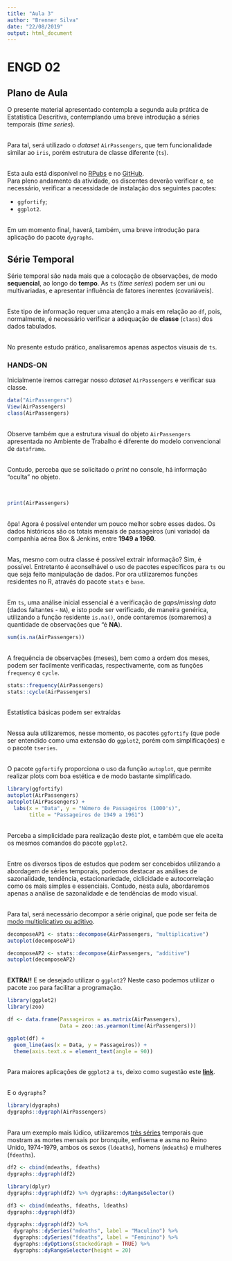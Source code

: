 ```yaml
---
title: "Aula 3"
author: "Brenner Silva"
date: "22/08/2019"
output: html_document
---
```


<style>
pre code, pre, code {
  white-space: pre !important;
  overflow-x: scroll !important;
  word-break: keep-all !important;
  word-wrap: initial !important;
}
</style>


# ENGD 02
## Plano de Aula

O presente material apresentado contempla a segunda aula prática de Estatística Descritiva, contemplando uma breve introdução a séries temporais (*time series*).
\

\
Para tal, será utilizado o *dataset* `AirPassengers`, que tem funcionalidade similar ao `iris`, porém estrutura de classe diferente (`ts`).
\

\
Esta aula está disponível no [RPubs](http://rpubs.com/brennerbiasi/intro_ts) e no [GitHub](https://github.com/bbiasi/ENGD02/blob/master/Aula_3.Rmd).
\
Para pleno andamento da atividade, os discentes deverão verificar e, se necessário, verificar a necessidade de instalação dos seguintes pacotes:

- `ggfortify`;
- `ggplot2`.

\
Em um momento final, haverá, também, uma breve introdução para aplicação do pacote `dygraphs`.
\

## Série Temporal

Série temporal são nada mais que a colocação de observações, de modo **sequencial**, ao longo do **tempo**. As `ts` (*time series*) podem ser uni ou multivariadas, e apresentar influência de fatores inerentes (covariáveis).
\

\
Este tipo de informação requer uma atenção a mais em relação ao `df`, pois, normalmente, é necessário verificar a adequação de **classe** (`class`) dos dados tabulados.
\

\
No presente estudo prático, analisaremos apenas aspectos visuais de `ts`.

### HANDS-ON

Inicialmente iremos carregar nosso *dataset* `AirPassengers` e verificar sua classe.

```r
data("AirPassengers")
View(AirPassengers)
class(AirPassengers)
```
\
Observe também que a estrutura visual do objeto `AirPassengers` apresentada no Ambiente de Trabalho é diferente do modelo convencional de `dataframe`. 
\

\
Contudo, perceba que se solicitado o *print* no console, há informação "oculta" no objeto.
\

\
```r
print(AirPassengers)
```
\
ôpa! Agora é possível entender um pouco melhor sobre esses dados. Os dados históricos são os totais mensais de passageiros (uni variado) da companhia aérea Box & Jenkins, entre **1949 a 1960**.
\

\
Mas, mesmo com outra classe é possível extrair informação? Sim, é possível. Entretanto é aconselhável o uso de pacotes específicos para `ts` ou que seja feito manipulação de dados. Por ora utilizaremos funções residentes no R, através do pacote `stats` e `base`.
\

\
Em `ts`, uma análise inicial essencial é a verificação de *gaps*/*missing data* (dados faltantes - `NA`), e isto pode ser verificado, de maneira genérica, utilizando a função residente `is.na()`, onde contaremos (somaremos) a quantidade de observações que "é **NA**).
\
```r
sum(is.na(AirPassengers))
```
\
A frequência de observações (meses), bem como a ordem dos meses, podem ser facilmente verificadas, respectivamente, com as funções `frequency` e `cycle`.
\
```r
stats::frequency(AirPassengers)
stats::cycle(AirPassengers)
```
\
Estatística básicas podem ser extraídas 
\

\
Nessa aula utilizaremos, nesse momento, os pacotes `ggfortify` (que pode ser entendido como uma extensão do `ggplot2`, porém com simplificações) e o pacote `tseries`.
\

\
O pacote `ggfortify` proporciona o uso da função `autoplot`, que permite realizar plots com boa estética e de modo bastante simplificado.
\
```r
library(ggfortify)
autoplot(AirPassengers)
autoplot(AirPassengers) + 
  labs(x = "Data", y = "Número de Passageiros (1000's)",
       title = "Passageiros de 1949 a 1961") 
```
\
Perceba a simplicidade para realização deste plot, e também que ele aceita os mesmos comandos do pacote `ggplot2`.
\

\
Entre os diversos tipos de estudos que podem ser concebidos utilizando a abordagem de séries temporais, podemos destacar as análises de sazonalidade, tendência, estacionariedade, ciclicidade e autocorrelação como os mais simples e essenciais. Contudo, nesta aula, abordaremos apenas a análise de sazonalidade e de tendências de modo visual.
\

\
Para tal, será necessário decompor a série original, que pode ser feita de [modo multiplicativo ou aditivo](https://anomaly.io/seasonal-trend-decomposition-in-r/index.html). 
\
```r
decomposeAP1 <- stats::decompose(AirPassengers, "multiplicative")
autoplot(decomposeAP1)

decomposeAP2 <- stats::decompose(AirPassengers, "additive")
autoplot(decomposeAP2)
```
\
**EXTRA!!** E se desejado utilizar o `ggplot2`? Neste caso podemos utilizar o pacote `zoo` para facilitar a programação.
\
```r
library(ggplot2)
library(zoo)

df <- data.frame(Passageiros = as.matrix(AirPassengers),
                 Data = zoo::as.yearmon(time(AirPassengers)))

ggplot(df) +
  geom_line(aes(x = Data, y = Passageiros)) +
  theme(axis.text.x = element_text(angle = 90))


```
\
Para maiores aplicações de `ggplot2` a `ts`, deixo como sugestão este [**link**](http://www.sthda.com/english/articles/32-r-graphics-essentials/128-plot-time-series-data-using-ggplot/).
\

\
E o `dygraphs`?
\
```r
library(dygraphs)
dygraphs::dygraph(AirPassengers)

```
\
Para um exemplo mais lúdico, utilizaremos [três séries](https://www.rdocumentation.org/packages/datasets/versions/3.6.1/topics/UKLungDeaths) temporais que mostram as mortes mensais por bronquite, enfisema e asma no Reino Unido, 1974-1979, ambos os sexos (`ldeaths`), homens (`mdeaths`) e mulheres (`fdeaths`).
\
```r
df2 <- cbind(mdeaths, fdeaths)
dygraphs::dygraph(df2)
```

```r
library(dplyr)
dygraphs::dygraph(df2) %>% dygraphs::dyRangeSelector()
```

```r
df3 <- cbind(mdeaths, fdeaths, ldeaths)
dygraphs::dygraph(df3)

dygraphs::dygraph(df2) %>%
  dygraphs::dySeries("mdeaths", label = "Maculino") %>%
  dygraphs::dySeries("fdeaths", label = "Feminino") %>%
  dygraphs::dyOptions(stackedGraph = TRUE) %>%
  dygraphs::dyRangeSelector(height = 20)
```


\

\